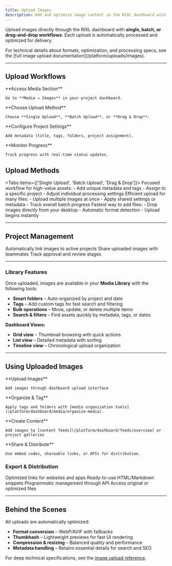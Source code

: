 ```yaml
---
title: Upload Images
description: Add and optimize image content in the RIXL dashboard with multiple workflows and integration options.
---
```




Upload images directly through the RIXL dashboard with **single, batch, or drag-and-drop workflows**. Each upload is automatically processed and optimized for delivery.

<Callout type="info">
  For technical details about formats, optimization, and processing specs, see the [full image upload
  documentation](/platform/uploads/images).
</Callout>

---

## Upload Workflows


<Steps>
  <Step>
    **Access Media Section**

    Go to **Media → Images** in your project dashboard.
  </Step>
  <Step>
    **Choose Upload Method**

    Choose **Single Upload**, **Batch Upload**, or **Drag & Drop**.
  </Step>
  <Step>
    **Configure Project Settings**

    Add metadata (title, tags, folders, project assignment).
  </Step>
  <Step>
    **Monitor Progress**

    Track progress with real-time status updates.
  </Step>
</Steps>

## Upload Methods

<Tabs items={['Single Upload', 'Batch Upload', 'Drag & Drop']}>
  <Tab value="Single Upload">
    Focused workflow for high-value assets:
    - Add unique metadata and tags
    - Assign to a specific project
    - Adjust individual processing settings
  </Tab>
  <Tab value="Batch Upload">
    Efficient upload for many files:
    - Upload multiple images at once
    - Apply shared settings or metadata
    - Track overall batch progress
  </Tab>
  <Tab value="Drag & Drop">
    Fastest way to add files:
    - Drop images directly from your desktop
    - Automatic format detection
    - Upload begins instantly
  </Tab>
</Tabs>

---

## Project Management

<Columns cols={3}>
  <Card
    title="Project Assignment"
    icon="folder-plus"
  >
    Automatically link images to active projects
  </Card>
  <Card
    title="Team Collaboration"
    icon="users"
  >
    Share uploaded images with teammates
  </Card>
  <Card
    title="Workflow Status"
    icon="check-circle"
  >
    Track approval and review stages
  </Card>
</Columns>

---

### Library Features

Once uploaded, images are available in your **Media Library** with the following tools:

- **Smart folders** – Auto-organized by project and date
- **Tags** – Add custom tags for fast search and filtering
- **Bulk operations** – Move, update, or delete multiple items
- **Search & filters** – Find assets quickly by metadata, tags, or dates

**Dashboard Views:**
- **Grid view** – Thumbnail browsing with quick actions
- **List view** – Detailed metadata with sorting
- **Timeline view** – Chronological upload organization

---

## Using Uploaded Images

<Steps>
  <Step>
    **Upload Images**

    Add images through dashboard upload interface
  </Step>
  <Step>
    **Organize & Tag**

    Apply tags and folders with [media organization tools](/platform/dashboard/media/organize-media).
  </Step>
  <Step>
    **Create Content**

    Add images to [content feeds](/platform/dashboard/feeds/overview) or project galleries
  </Step>
  <Step>
    **Share & Distribute**

    Use embed codes, shareable links, or APIs for distribution.
  </Step>
</Steps>

### Export & Distribution

<Columns cols={4}>
  <Card
    title="Direct URLs"
    icon="link"
  >
    Optimized links for websites and apps
  </Card>
  <Card
    title="Embed Codes"
    icon="code"
  >
    Ready-to-use HTML/Markdown snippets
  </Card>
  <Card
    title="API Access"
    icon="database"
  >
    Programmatic management through API
  </Card>
  <Card
    title="Download Options"
    icon="download"
  >
    Access original or optimized files
  </Card>
</Columns>

---

## Behind the Scenes

All uploads are automatically optimized:

- **Format conversion** – WebP/AVIF with fallbacks
- **Thumbhash** – Lightweight previews for fast UI rendering
- **Compression & resizing** – Balanced quality and performance
- **Metadata handling** – Retains essential details for search and SEO

For deep technical specifications, see the [image upload reference](/platform/uploads/images).